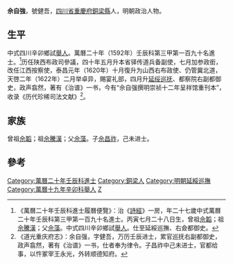 {{明清人物信息框
| 姓名 = 佘自強
| 原名 =
| 圖片名稱= 
| 圖片大小 =
| 圖片說明 = 
| 最高職務 = 延綏巡撫都察院右副都御史
| 國家 = 大明 
| 爵位 =
| 籍貫 = [[四川省|四川省]][[重慶府|重慶府]][[銅梁縣|銅梁縣]]
| 族裔 = 
| 旗籍 = 
| 字號 = 
| 諡號 =
| 出生日期 = 丙寅七月二十八日
| 出生地點 =
| 逝世日期 = 
| 逝世地點 =
| 墓葬 =
| 配偶 = 
| 親屬 = 曾祖 佘韜，祖 佘騰漢，父 佘藻<br>子[[佘昌祚|佘昌祚]]
| 出身 =
* 萬曆十九年辛卯科舉人
* 萬曆二十年壬辰科同進士出身
| 經歷 =
| 著作 =  
}}
'''佘自強'''{{BD|1566年||？年||S}}，號健吾，[[四川省|四川省]][[重慶府|重慶府]][[銅梁縣|銅梁縣]]人，明朝政治人物。

==生平==
中式四川辛卯鄉試[[舉人|舉人]]。萬曆二十年（1592年）壬辰科第三甲第一百九十名進士。<ref>《萬曆二十年壬辰科進士履曆便覽》：治《[[詩經|詩經]]》一房，年二十七歲中式萬曆二十年壬辰科第三甲第一百九十名進士。丙寅七月二十八日生，曾祖[[佘韜|佘韜]]；祖[[佘騰漢|佘騰漢]]；父[[佘藻|佘藻]]。中式四川辛卯鄉試[[舉人|舉人]]。仕至延綏巡撫、右僉都御史。</ref>历任陕西布政司參議，四十年五月升本省驿传道兵备副使，七月加参政銜，改任江西按察使，泰昌元年（1620年）十月復升为山西右布政使、仍管冀北道，天啓二年（1622年）二月举卓异，賜宴礼部，四月升[[延绥巡抚|延绥巡抚]]、都察院右副都御史，政声翕然，著有《治谱》一书，今有“佘自强撰明崇祯十二年呈祥馆重刊本”，收录《历代珍稀司法文献》<ref>《道光重庆府志》：余自强，字健吾，万历壬辰进士，累官巡抚右副都御史，政声翕然，著有《治谱》一书，仕者奉为律令。子昌祚中己未进士，官都给事，以忤冢宰王永光，外转顺德知府。</ref>。

==家族== 
曾祖[[佘韜|佘韜]]；祖[[佘騰漢|佘騰漢]]；父[[佘藻|佘藻]]。子[[佘昌祚|佘昌祚]]，己未进士。

==參考==
{{reflist}}
{{明朝人物小作品}}
{{萬曆二十年壬辰科殿試金榜}}
{{DEFAULTSORT:She佘}}

[[Category:萬曆二十年壬辰科進士|Category:萬曆二十年壬辰科進士]]
[[Category:銅梁人|Category:銅梁人]]
[[Category:明朝延綏巡撫|Category:明朝延綏巡撫]]
[[Category:萬曆十九年辛卯科舉人|Category:萬曆十九年辛卯科舉人]]
[[Category:佘姓|Z]]